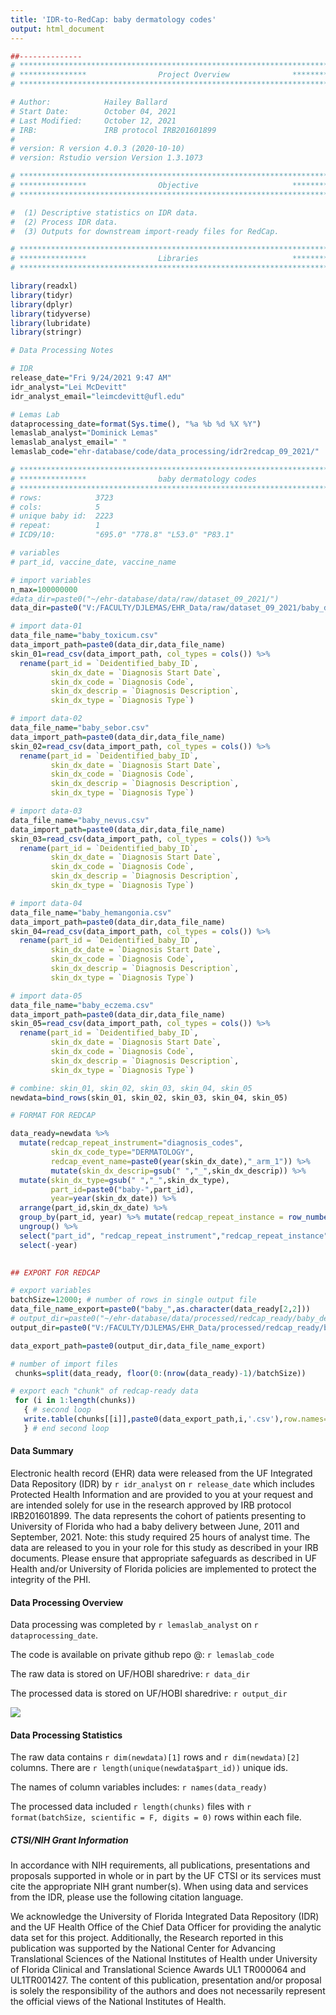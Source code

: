 ```yaml
---
title: 'IDR-to-RedCap: baby dermatology codes'
output: html_document
---
```



```r
##-------------- 
# **************************************************************************** #
# ***************                Project Overview              *************** #
# **************************************************************************** #

# Author:            Hailey Ballard
# Start Date:        October 04, 2021 
# Last Modified:     October 12, 2021 
# IRB:               IRB protocol IRB201601899 
#                    
# version: R version 4.0.3 (2020-10-10)
# version: Rstudio version Version 1.3.1073 

# **************************************************************************** #
# ***************                Objective                     *************** #
# **************************************************************************** #

#  (1) Descriptive statistics on IDR data. 
#  (2) Process IDR data. 
#  (3) Outputs for downstream import-ready files for RedCap. 


```

```r

# **************************************************************************** #
# ***************                Libraries                     *************** #
# **************************************************************************** #

library(readxl)
library(tidyr)
library(dplyr)
library(tidyverse)
library(lubridate)
library(stringr)

```

```r
# Data Processing Notes

# IDR
release_date="Fri 9/24/2021 9:47 AM"
idr_analyst="Lei McDevitt"
idr_analyst_email="leimcdevitt@ufl.edu"

# Lemas Lab
dataprocessing_date=format(Sys.time(), "%a %b %d %X %Y")
lemaslab_analyst="Dominick Lemas"
lemaslab_analyst_email=" "
lemaslab_code="ehr-database/code/data_processing/idr2redcap_09_2021/"

```

```r

# **************************************************************************** #
# ***************                baby dermatology codes                                            
# **************************************************************************** #
# rows:            3723
# cols:            5 
# unique baby id:  2223
# repeat:          1
# ICD9/10:         "695.0" "778.8" "L53.0" "P83.1"

# variables
# part_id, vaccine_date, vaccine_name

# import variables
n_max=100000000
#data_dir=paste0("~/ehr-database/data/raw/dataset_09_2021/")
data_dir=paste0("V:/FACULTY/DJLEMAS/EHR_Data/raw/dataset_09_2021/baby_data/")

# import data-01
data_file_name="baby_toxicum.csv"
data_import_path=paste0(data_dir,data_file_name)
skin_01=read_csv(data_import_path, col_types = cols()) %>% 
  rename(part_id = `Deidentified_baby_ID`, 
         skin_dx_date = `Diagnosis Start Date`,
         skin_dx_code = `Diagnosis Code`,
         skin_dx_descrip = `Diagnosis Description`,
         skin_dx_type = `Diagnosis Type`)

# import data-02
data_file_name="baby_sebor.csv"
data_import_path=paste0(data_dir,data_file_name)
skin_02=read_csv(data_import_path, col_types = cols()) %>% 
  rename(part_id = `Deidentified_baby_ID`, 
         skin_dx_date = `Diagnosis Start Date`,
         skin_dx_code = `Diagnosis Code`,
         skin_dx_descrip = `Diagnosis Description`,
         skin_dx_type = `Diagnosis Type`)

# import data-03
data_file_name="baby_nevus.csv"
data_import_path=paste0(data_dir,data_file_name)
skin_03=read_csv(data_import_path, col_types = cols()) %>% 
  rename(part_id = `Deidentified_baby_ID`, 
         skin_dx_date = `Diagnosis Start Date`,
         skin_dx_code = `Diagnosis Code`,
         skin_dx_descrip = `Diagnosis Description`,
         skin_dx_type = `Diagnosis Type`)

# import data-04
data_file_name="baby_hemangonia.csv"
data_import_path=paste0(data_dir,data_file_name)
skin_04=read_csv(data_import_path, col_types = cols()) %>% 
  rename(part_id = `Deidentified_baby_ID`, 
         skin_dx_date = `Diagnosis Start Date`,
         skin_dx_code = `Diagnosis Code`,
         skin_dx_descrip = `Diagnosis Description`,
         skin_dx_type = `Diagnosis Type`)

# import data-05
data_file_name="baby_eczema.csv"
data_import_path=paste0(data_dir,data_file_name)
skin_05=read_csv(data_import_path, col_types = cols()) %>% 
  rename(part_id = `Deidentified_baby_ID`, 
         skin_dx_date = `Diagnosis Start Date`,
         skin_dx_code = `Diagnosis Code`,
         skin_dx_descrip = `Diagnosis Description`,
         skin_dx_type = `Diagnosis Type`)

# combine: skin_01, skin_02, skin_03, skin_04, skin_05
newdata=bind_rows(skin_01, skin_02, skin_03, skin_04, skin_05) 

# FORMAT FOR REDCAP

data_ready=newdata %>%
  mutate(redcap_repeat_instrument="diagnosis_codes",
         skin_dx_code_type="DERMATOLOGY",
         redcap_event_name=paste0(year(skin_dx_date),"_arm_1")) %>%
         mutate(skin_dx_descrip=gsub(" ","_",skin_dx_descrip)) %>%
  mutate(skin_dx_type=gsub(" ","_",skin_dx_type),
         part_id=paste0("baby-",part_id),
         year=year(skin_dx_date)) %>%
  arrange(part_id,skin_dx_date) %>%
  group_by(part_id, year) %>% mutate(redcap_repeat_instance = row_number()) %>%
  ungroup() %>%
  select("part_id", "redcap_repeat_instrument","redcap_repeat_instance","redcap_event_name", everything()) %>%
  select(-year)
  

## EXPORT FOR REDCAP

# export variables
batchSize=12000; # number of rows in single output file
data_file_name_export=paste0("baby_",as.character(data_ready[2,2]))
# output_dir=paste0("~/ehr-database/data/processed/redcap_ready/baby_dermatology/")
output_dir=paste0("V:/FACULTY/DJLEMAS/EHR_Data/processed/redcap_ready/baby_dermatology/")

data_export_path=paste0(output_dir,data_file_name_export)

# number of import files
 chunks=split(data_ready, floor(0:(nrow(data_ready)-1)/batchSize))

# export each "chunk" of redcap-ready data
 for (i in 1:length(chunks))
   { # second loop
   write.table(chunks[[i]],paste0(data_export_path,i,'.csv'),row.names=F,na = "", sep=",")
   } # end second loop        

```

#### __Data Summary__
Electronic health record (EHR) data were released from the UF Integrated Data Repository (IDR) by `r idr_analyst` on `r release_date` which includes Protected Health Information and are provided to you at your request and are intended solely for use in the research approved by IRB protocol IRB201601899. The data represents the cohort of patients presenting to University of Florida who had a baby delivery between June, 2011 and September, 2021. Note: this study required 25 hours of analyst time. The data are released to you in your role for this study as described in your IRB documents. Please ensure that appropriate safeguards as described in UF Health and/or University of Florida policies are implemented to protect the integrity of the PHI.

#### __Data Processing Overview__
Data processing was completed by `r lemaslab_analyst` on `r dataprocessing_date`. 

The code is available on private github repo @: `r lemaslab_code`

The raw data is stored on UF/HOBI sharedrive: `r data_dir`

The processed data is stored on UF/HOBI sharedrive: `r output_dir`

![](data_processing_workflow.png)

#### __Data Processing Statistics__

The raw data contains `r dim(newdata)[1]` rows and `r dim(newdata)[2]` columns. There are `r length(unique(newdata$part_id))` unique ids. 

The names of column variables includes: `r names(data_ready)`

The processed data included `r length(chunks)` files with `r format(batchSize, scientific = F, digits = 0)` rows within each file.

##### __CTSI/NIH Grant Information__

In accordance with NIH requirements, all publications, presentations and proposals supported in whole or in part by the UF CTSI or its services must cite the appropriate NIH grant number(s). When using data and services from the IDR, please use the following citation language.

We acknowledge the University of Florida Integrated Data Repository (IDR) and the UF Health Office of the Chief Data Officer for providing the analytic data set for this project. Additionally, the Research reported in this publication was supported by the National Center for Advancing Translational Sciences of the National Institutes of Health under University of Florida Clinical and Translational Science Awards UL1 TR000064 and UL1TR001427. The content of this publication, presentation and/or proposal is solely the responsibility of the authors and does not necessarily represent the official views of the National Institutes of Health.


